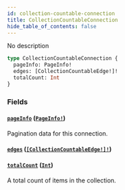 ```yaml
---
id: collection-countable-connection
title: CollectionCountableConnection
hide_table_of_contents: false
---
```


No description

```graphql
type CollectionCountableConnection {
  pageInfo: PageInfo!
  edges: [CollectionCountableEdge!]!
  totalCount: Int
}
```

### Fields

#### [`pageInfo`](#) ([`PageInfo!`](../../../developer/api-reference/objects/page-info))

Pagination data for this connection.

#### [`edges`](#) ([`[CollectionCountableEdge!]!`](../../../developer/api-reference/objects/collection-countable-edge))

#### [`totalCount`](#) ([`Int`](../../../developer/api-reference/scalars/int))

A total count of items in the collection.
